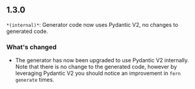 ## 1.3.0
`*(internal)*`: Generator code now uses Pydantic V2, no changes to generated code.

### What's changed
- The generator has now been upgraded to use Pydantic V2 internally. Note that there is no change to the generated code, however by leveraging Pydantic V2 you should notice an improvement in `fern generate` times.

